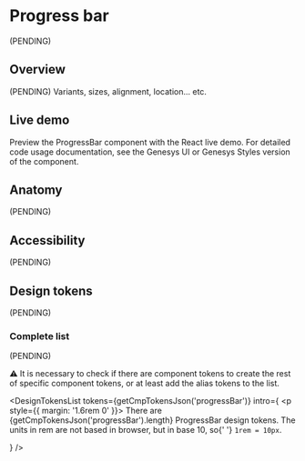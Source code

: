 


<Meta of={Stories} />

# Progress bar

(PENDING)

## Overview

(PENDING) Variants, sizes, alignment, location... etc.

## Live demo

Preview the ProgressBar component with the React live demo. For detailed code usage
documentation, see the Genesys UI or Genesys Styles version of the component.

<Canvas of={Stories.Example} />
<Controls of={Stories.Example} />

<section className="mrow">
  <div className="mcol-12 mcol-sm-6">
    <CardReact url="https://devoinc.github.io/genesys-ui/?path=/docs/components-core-feedback-progressbar--docs" />
  </div>
  <div className="mcol-12 mcol-sm-6">
    <CardHtml url="https://gitlab.devotools.com/engineering/quvis/genesys-styles" />
  </div>
</section>

## Anatomy

(PENDING)

## Accessibility

(PENDING)

## Design tokens

(PENDING)

### Complete list

(PENDING)

⚠️ It is necessary to check if there are component tokens to create the rest of specific component tokens, or at least add the alias tokens to the list.

<DesignTokensList
  tokens={getCmpTokensJson('progressBar')}
  intro={
    <p style={{ margin: '1.6rem 0' }}>
      There are {getCmpTokensJson('progressBar').length} ProgressBar design
      tokens. The units in rem are not based in browser, but in base 10, so{' '}
      <code>1rem = 10px</code>.
    </p>
  }
/>
